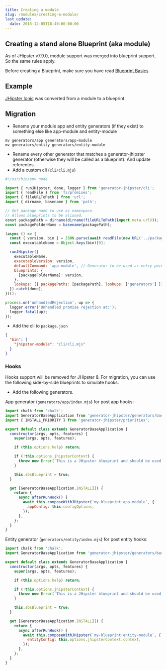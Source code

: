 ```yaml
---
title: Creating a module
slug: /modules/creating-a-module/
last_update:
  date: 2015-12-05T18:40:00-00:00
---
```


## Creating a stand alone Blueprint (aka module)

As of JHipster v7.9.0, module support was merged into blueprint support. So the same rules apply.

Before creating a Blueprint, make sure you have read [Blueprint Basics](/modules/extending-and-customizing/)


## Example

[JHipster Ionic](https://github.com/jhipster/generator-jhipster-ionic) was converted from a module to a blueprint.


## Migration

- Rename your module app and entity generators (if they exist) to something else like app-module and entity-module

```shell
mv generators/app generators/app-module
mv generators/entity generators/entity-module
```

- Rename every other generator that matches a generator-jhipster generator (otherwise they will be called as a blueprint).
And update referentes.
- Add a custom cli (`cli/cli.mjs`)

```js
#!/usr/bin/env node

import { runJHipster, done, logger } from 'generator-jhipster/cli';
import { readFile } from 'fs/promises';
import { fileURLToPath } from 'url';
import { dirname, basename } from 'path';

// Get package name to use as namespace.
// Allows blueprints to be aliased.
const packagePath = dirname(dirname(fileURLToPath(import.meta.url)));
const packageFolderName = basename(packagePath);

(async () => {
  const { version, bin } = JSON.parse(await readFile(new URL('../package.json', import.meta.url)));
  const executableName = Object.keys(bin)[0];

  runJHipster({
    executableName,
    executableVersion: version,
    defaultCommand: 'app-module', // Generator to be used as entry point to replace `yo` command
    blueprints: {
      [packageFolderName]: version,
    },
    lookups: [{ packagePaths: [packagePath], lookups: ['generators'] }],
  }).catch(done);
})();

process.on('unhandledRejection', up => {
  logger.error('Unhandled promise rejection at:');
  logger.fatal(up);
});
```

- Add the cli to `package.json`

```json
{
  "bin": {
    "jhipster-module": "cli/cli.mjs"
  }
}
```

### Hooks

Hooks support will be removed for JHipster 8. For migration, you can use the following side-by-side blueprints to simulate hooks.

- Add the following generators.

App generator (`generators/app/index.mjs`) for post app hooks:

```js
import chalk from 'chalk';
import GeneratorBaseApplication from 'generator-jhipster/generators/base-application';
import { INSTALL_PRIORITY } from 'generator-jhipster/priorities';

export default class extends GeneratorBaseApplication {
  constructor(args, opts, features) {
    super(args, opts, features);

    if (this.options.help) return;

    if (!this.options.jhipsterContext) {
      throw new Error(`This is a JHipster blueprint and should be used only like ${chalk.yellow('jhipster --blueprints myBlueprint')}`);
    }

    this.sbsBlueprint = true;
  }

  get [GeneratorBaseApplication.INSTALL]() {
    return {
      async afterRunHook() {
        await this.composeWithJHipster(`my-blueprint:app-module`, {
          appConfig: this.configOptions,
        });
      },
    };
  }
}
```

Entity generator (`generators/entity/index.mjs`) for post entity hooks:

```js
import chalk from 'chalk';
import GeneratorBaseApplication from 'generator-jhipster/generators/base-application';

export default class extends GeneratorBaseApplication {
  constructor(args, opts, features) {
    super(args, opts, features);

    if (this.options.help) return;

    if (!this.options.jhipsterContext) {
      throw new Error(`This is a JHipster blueprint and should be used only like ${chalk.yellow('jhipster --blueprints myBlueprint')}`);
    }

    this.sbsBlueprint = true;
  }

  get [GeneratorBaseApplication.INSTALL]() {
    return {
      async afterRunHook() {
        await this.composeWithJHipster(`my-blueprint:entity-module`, {
          entityConfig: this.options.jhipsterContext.context,
        });
      },
    };
  }
}
```

